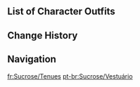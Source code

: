 {{CharacterTabs}}

==List of Character Outfits==
{{Outfits by Category Table|Sucrose Outfits|nocharacter=1}}

==Change History==
{{Change History|1.0}}

==Navigation==
{{Character Navbox|link type=outfits}}
[[fr:Sucrose/Tenues]]
[[pt-br:Sucrose/Vestuário]]